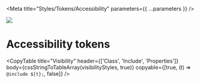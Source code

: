 

<Meta title="Styles/Tokens/Accessibility" parameters={{ ...parameters }} />

![](https://graphics.thomsonreuters.com/style-assets/images/logos/reuters-graphics-logo/svg/graphics-logo-color-dark.svg)

# Accessibility tokens

<CopyTable
  title="Visibility"
  header={['Class', 'Include', 'Properties']}
  body={cssStringToTableArray(visibilityStyles, true)}
  copyable={[true, (t) => `@include ${t};`, false]}
/>
